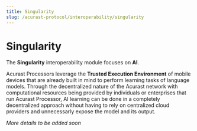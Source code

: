 ```yaml
---
title: Singularity
slug: /acurast-protocol/interoperability/singularity
---
```


# Singularity

The **Singularity** interoperability module focuses on **AI**.

Acurast Processors leverage the **Trusted Execution Environment** of mobile devices that are already built in mind to perform learning tasks of language models. Through the decentralized nature of the Acurast network with computational resources being provided by individuals or enterprises that run Acurast Processor, AI learning can be done in a completely decentralized approach without having to rely on centralized cloud providers and unnecessarly expose the model and its output.

_More details to be added soon_
